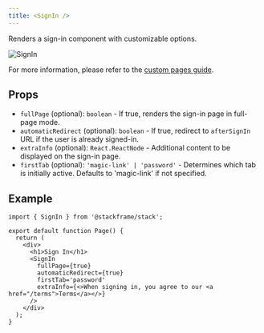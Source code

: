 ```yaml
---
title: <SignIn />
---
```


Renders a sign-in component with customizable options.

![SignIn](../imgs/sign-in.png)

For more information, please refer to the [custom pages guide](../customization/custom-pages.mdx).

## Props

- `fullPage` (optional): `boolean` - If true, renders the sign-in page in full-page mode.
- `automaticRedirect` (optional): `boolean` - If true, redirect to `afterSignIn` URL if the user is already signed-in.
- `extraInfo` (optional): `React.ReactNode` - Additional content to be displayed on the sign-in page.
- `firstTab` (optional): `'magic-link' | 'password'` - Determines which tab is initially active. Defaults to 'magic-link' if not specified.

## Example

```tsx
import { SignIn } from '@stackframe/stack';

export default function Page() {
  return (
    <div>
      <h1>Sign In</h1>
      <SignIn
        fullPage={true}
        automaticRedirect={true}
        firstTab='password'
        extraInfo={<>When signing in, you agree to our <a href="/terms">Terms</a></>}
      />
    </div>
  );
}
```